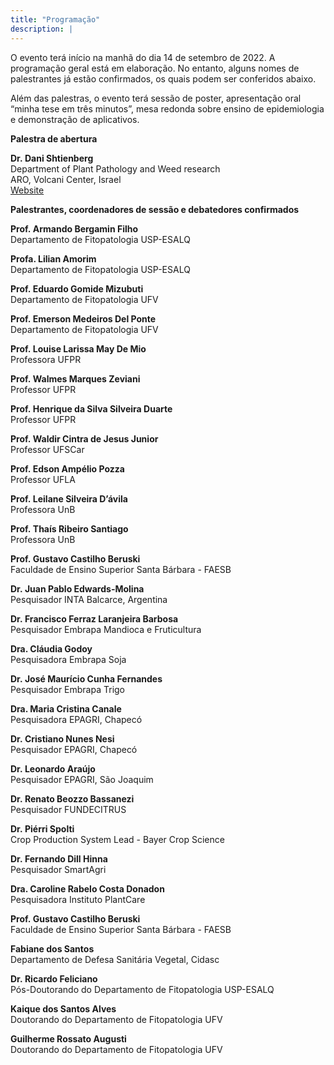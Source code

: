 ```yaml
---
title: "Programação"
description: |
---
```


O evento terá início na manhã do dia 14 de setembro de 2022. A programação geral está em elaboração. No entanto, alguns nomes de palestrantes já estão confirmados, os quais podem ser conferidos abaixo.

Além das palestras, o evento terá sessão de poster, apresentação oral "minha tese em três minutos", mesa redonda sobre ensino de epidemiologia e demonstração de aplicativos.

**Palestra de abertura**

**Dr. Dani Shtienberg**\
Department of Plant Pathology and Weed research\
ARO, Volcani Center, Israel\
[Website](https://www.agri.gov.il/en/people/665.aspx)

**Palestrantes, coordenadores de sessão e debatedores confirmados**

**Prof. Armando Bergamin Filho**\
Departamento de Fitopatologia USP-ESALQ

**Profa. Lilian Amorim**\
Departamento de Fitopatologia USP-ESALQ

**Prof. Eduardo Gomide Mizubuti**\
Departamento de Fitopatologia UFV

**Prof. Emerson Medeiros Del Ponte**\
Departamento de Fitopatologia UFV

**Prof. Louise Larissa May De Mio**\
Professora UFPR

**Prof. Walmes Marques Zeviani**\
Professor UFPR

**Prof. Henrique da Silva Silveira Duarte**\
Professor UFPR

**Prof. Waldir Cintra de Jesus Junior**\
Professor UFSCar

**Prof. Edson Ampélio Pozza**\
Professor UFLA

**Prof. Leilane Silveira D'ávila**\
Professora UnB

**Prof. Thaís Ribeiro Santiago**\
Professora UnB

**Prof. Gustavo Castilho Beruski**\
Faculdade de Ensino Superior Santa Bárbara - FAESB

**Dr. Juan Pablo Edwards-Molina**\
Pesquisador INTA Balcarce, Argentina

**Dr. Francisco Ferraz Laranjeira Barbosa**\
Pesquisador Embrapa Mandioca e Fruticultura

**Dra. Cláudia Godoy**\
Pesquisadora Embrapa Soja

**Dr. José Maurício Cunha Fernandes**\
Pesquisador Embrapa Trigo

**Dra. Maria Cristina Canale**\
Pesquisadora EPAGRI, Chapecó

**Dr. Cristiano Nunes Nesi**\
Pesquisador EPAGRI, Chapecó

**Dr. Leonardo Araújo**\
Pesquisador EPAGRI, São Joaquim

**Dr. Renato Beozzo Bassanezi**\
Pesquisador FUNDECITRUS

**Dr. Piérri Spolti**\
Crop Production System Lead - Bayer Crop Science

**Dr. Fernando Dill Hinna**\
Pesquisador SmartAgri

**Dra. Caroline Rabelo Costa Donadon**\
Pesquisadora Instituto PlantCare

**Prof. Gustavo Castilho Beruski**\
Faculdade de Ensino Superior Santa Bárbara - FAESB

**Fabiane dos Santos**\
Departamento de Defesa Sanitária Vegetal, Cidasc

**Dr. Ricardo Feliciano**\
Pós-Doutorando do Departamento de Fitopatologia USP-ESALQ

**Kaique dos Santos Alves**\
Doutorando do Departamento de Fitopatologia UFV

**Guilherme Rossato Augusti**\
Doutorando do Departamento de Fitopatologia UFV
